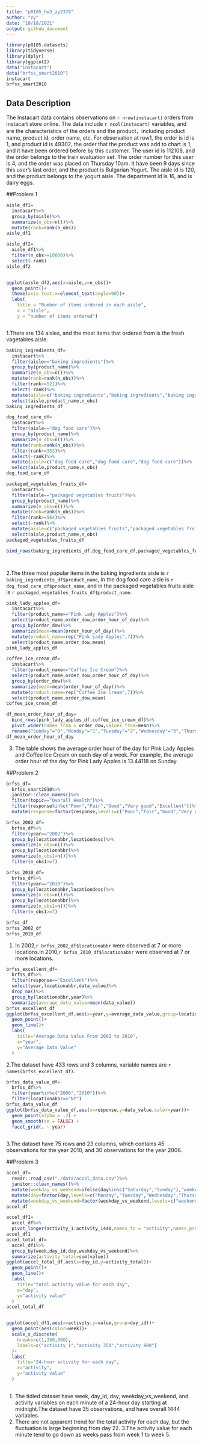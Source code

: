 ```yaml
---
title: "p8105_hw3_zy2378"
author: "zy"
date: "10/18/2021"
output: github_document
---
```


```r
library(p8105.datasets)
library(tidyverse)
library(dplyr)
library(ggplot2)
data("instacart")
data("brfss_smart2010")
instacart
brfss_smart2010
```

## Data Description
The Instacart data contains observations on `r nrow(instacart)` orders from instacart store online. The data include `r ncol(instacart)` variables, and are the characteristics of the orders and the product，including product name, product id, order name, etc.
For observation at row1, the order is id is 1, and product id is 49302, the order that the product was add to chart is 1, and it have been ordered before by this customer. The user id is 112108, and the order belongs to the train evaluation set. The order number for this user is 4, and the order was placed on Thursday 10am. It have been 9 days since this user's last order, and the product is Bulgarian Yogurt. The aisle id is 120, and the product belongs to the yogurt aisle. The department id is 16, and is dairy eggs.

##Problem 1

```r
aisle_df1=
  instacart%>%
  group_by(aisle)%>%
  summarize(n_obs=n())%>%
  mutate(rank=rank(n_obs))
aisle_df1

aisle_df2=
  aisle_df1%>%
  filter(n_obs>=10000)%>%
  select(-rank)
aisle_df2


ggplot(aisle_df2,aes(x=aisle,y=n_obs))+
  geom_point()+
  theme(axis.text.x=element_text(angle=90))+
  labs(
    title = "Number of items ordered in each aisle",
    x = "aisle",
    y = "number of items ordered")



```

1.There are 134 aisles, and the most items that ordered from is the fresh vagetables aisle.

```r
baking_ingredients_df=
  instacart%>%
  filter(aisle=="baking ingredients")%>%
  group_by(product_name)%>%
  summarize(n_obs=n())%>%
  mutate(rank=rank(n_obs))%>%
  filter(rank>=521)%>%
  select(-rank)%>%
  mutate(aisle=c("baking ingredients","baking ingredients","baking ingredients"))%>%
  select(aisle,product_name,n_obs)
baking_ingredients_df

dog_food_care_df=
  instacart%>%
  filter(aisle=="dog food care")%>%
  group_by(product_name)%>%
  summarize(n_obs=n())%>%
  mutate(rank=rank(n_obs))%>%
  filter(rank>=353)%>%
  select(-rank)%>%
  mutate(aisle=c("dog food care","dog food care","dog food care"))%>%
  select(aisle,product_name,n_obs)
dog_food_care_df

packaged_vegetables_fruits_df=
  instacart%>%
  filter(aisle=="packaged vegetables fruits")%>%
  group_by(product_name)%>%
  summarize(n_obs=n())%>%
  mutate(rank=rank(n_obs))%>%
  filter(rank>=564)%>%
  select(-rank)%>%
  mutate(aisle=c("packaged vegetables fruits","packaged vegetables fruits","packaged vegetables fruits"))%>%
  select(aisle,product_name,n_obs)
packaged_vegetables_fruits_df

bind_rows(baking_ingredients_df,dog_food_care_df,packaged_vegetables_fruits_df)




```
2.The three most popular items in the baking ingredients aisle is `r baking_ingredients_df$product_name`, in the dog food care aisle is `r dog_food_care_df$product_name`, and in the packaged vegetables fruits aisle is `r packaged_vegetables_fruits_df$product_name`.

```r
pink_lady_apples_df=
  instacart%>%
  filter(product_name=="Pink Lady Apples")%>%
  select(product_name,order_dow,order_hour_of_day)%>%
  group_by(order_dow)%>%
  summarize(mean=mean(order_hour_of_day))%>%
  mutate(product_name=rep("Pink Lady Apples",7))%>%
  select(product_name,order_dow,mean)
pink_lady_apples_df

coffee_ice_cream_df=
  instacart%>%
  filter(product_name=="Coffee Ice Cream")%>%
  select(product_name,order_dow,order_hour_of_day)%>%
  group_by(order_dow)%>%
  summarize(mean=mean(order_hour_of_day))%>%  
  mutate(product_name=rep("Coffee Ice Cream",7))%>%
  select(product_name,order_dow,mean)
coffee_ice_cream_df

df_mean_order_hour_of_day=
  bind_rows(pink_lady_apples_df,coffee_ice_cream_df)%>%
  pivot_wider(names_from = order_dow,values_from=mean)%>%
  rename("Sunday"="0","Monday"="1","Tuesday"="2","Wednesday"="3","Thursday"="4","Friday"="5","Saturday"="6")
df_mean_order_hour_of_day
```
3. The table shows the average order hour of the day for Pink Lady Apples	and Coffee Ice Cream on each day of a week. For example, the average order hour of the day for Pink Lady Apples is 13.44118	on Sunday.

##Problem 2

```r
brfss_df=
  brfss_smart2010%>%
  janitor::clean_names()%>%
  filter(topic=="Overall Health")%>%
  filter(response%in%c("Poor","Fair","Good","Very good","Excellent"))%>%
  mutate(response=factor(response,levels=c("Poor","Fair","Good","Very good","Excellent")))

brfss_2002_df=
  brfss_df%>%
  filter(year=="2002")%>%
  group_by(locationabbr,locationdesc)%>%
  summarize(n_obs=n())%>%
  group_by(locationabbr)%>%
  summarize(n_obs1=n())%>%
  filter(n_obs1>=7)

brfss_2010_df=
  brfss_df%>%
  filter(year=="2010")%>%
  group_by(locationabbr,locationdesc)%>%
  summarize(n_obs=n())%>%
  group_by(locationabbr)%>%
  summarize(n_obs1=n())%>%
  filter(n_obs1>=7)

brfss_df
brfss_2002_df
brfss_2010_df

```

1. In 2002,`r brfss_2002_df$locationabbr` were observed at 7 or more locations.In 2010,`r brfss_2010_df$locationabbr` were observed at 7 or more locations.

```r
brfss_excellent_df=
  brfss_df%>%
  filter(response=="Excellent")%>%
  select(year,locationabbr,data_value)%>%
  drop_na()%>%
  group_by(locationabbr,year)%>%
  summarize(average_data_value=mean(data_value))
brfss_excellent_df
ggplot(brfss_excellent_df,aes(x=year,y=average_data_value,group=locationabbr,color=locationabbr))+
  geom_point()+
  geom_line()+
  labs(
    title="Average Data Value From 2002 to 2010",
    x="year",
    y="Average Data Value"
  )

```

2.The dataset have 433 rows and 3 columns, variable names are `r names(brfss_excellent_df)`.

```r
brfss_data_value_df=
  brfss_df%>%
  filter(year%in%c("2006","2010"))%>%
  filter(locationabbr=="NY")
brfss_data_value_df
ggplot(brfss_data_value_df,aes(x=response,y=data_value,color=year))+
  geom_point(alpha = .3) +
  geom_smooth(se = FALSE) + 
  facet_grid(. ~ year)
  
```

3.The dataset have 75 rows and 23 columns, which contains 45 observations for the year 2010, and 30 observations for the year 2006.

##Problem 3
```r
accel_df=
  readr::read_csv("./data/accel_data.csv")%>%
  janitor::clean_names()%>%
  mutate(weekday_vs_weekend=ifelse(day%in%c("Saturday","Sunday"),"weekend","weekday"))%>%
  mutate(day=factor(day,levels=c("Monday","Tuesday","Wednesday","Thursday","Friday","Saturday","Sunday")))%>%
  mutate(weekday_vs_weekend=factor(weekday_vs_weekend,levels=c("weekend","weekday")))
accel_df

accel_df1=
  accel_df%>%
  pivot_longer(activity_1:activity_1440,names_to = "activity",names_prefix = "activity_",values_to="value")
accel_df1
accel_total_df=
  accel_df1%>%
  group_by(week,day_id,day,weekday_vs_weekend)%>%
  summarize(activity_total=sum(value))
ggplot(accel_total_df,aes(x=day_id,y=activity_total))+
  geom_point()+
  geom_line()+
  labs(
    title="total activity value for each day",
    x="day",
    y="activity value"
  )
accel_total_df


ggplot(accel_df1,aes(x=activity,y=value,group=day_id))+
  geom_point(aes(color=week))+
  scale_x_discrete(
    breaks=c(1,350,900),
    labels=c("activity_1","activity_350","activity_900")
  )+
  labs(
    title="24-hour activity for each day",
    x="activity",
    y="activity value"
  )
  
```

1. The tidied dataset have week, day_id, day, weekday_vs_weekend, and activity variables on each minute of a 24-hour day starting at midnight.The dataset have 35 observations, and have overall 1444 variables.
2. There are not apparent trend for the total activity for each day, but the fluctuation is large beginning from day 22.
3.The activity value for each minute tend to go down as weeks pass from week 1 to week 5.

##


